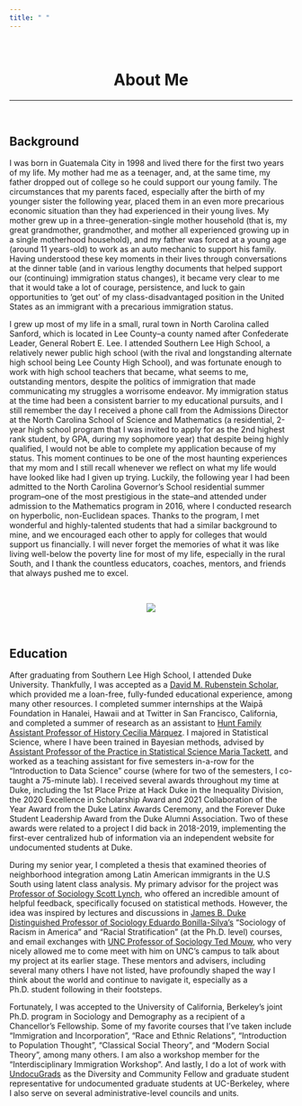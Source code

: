```yaml
---
title: " "
---
```


<br>

<center>
# About Me
</center>

***

<br>

## Background

I was born in Guatemala City in 1998 and lived there for the first two years of my life. My mother had me as a teenager, and, at the same time, my father dropped out of college so he could support our young family. The circumstances that my parents faced, especially after the birth of my younger sister the following year, placed them in an even more precarious economic situation than they had experienced in their young lives. My mother grew up in a three-generation-single mother household (that is, my great grandmother, grandmother, and mother all experienced growing up in a single motherhood household), and my father was forced at a young age (around 11 years-old) to work as an auto mechanic to support his family. Having understood these key moments in their lives through conversations at the dinner table (and in various lengthy documents that helped support our (continuing) immigration status changes), it became very clear to me that it would take a lot of courage, persistence, and luck to gain opportunities to 'get out' of my class-disadvantaged position in the United States as an immigrant with a precarious immigration status.

I grew up most of my life in a small, rural town in North Carolina called Sanford, which is located in Lee County--a county named after Confederate Leader, General Robert E. Lee. I attended Southern Lee High School, a relatively newer public high school (with the rival and longstanding alternate high school being Lee County High School), and was fortunate enough to work with high school teachers that became, what seems to me, outstanding mentors, despite the politics of immigration that made communicating my struggles a worrisome endeavor. My immigration status at the time had been a consistent barrier to my educational pursuits, and I still remember the day I received a phone call from the Admissions Director at the North Carolina School of Science and Mathematics (a residential, 2-year high school program that I was invited to apply for as the 2nd highest rank student, by GPA, during my sophomore year) that despite being highly qualified, I would not be able to complete my application because of my status. This moment continues to be one of the most haunting experiences that my mom and I still recall whenever we reflect on what my life would have looked like had I given up trying. Luckily, the following year I had been admitted to the North Carolina Governor's School residential summer program--one of the most prestigious in the state--and attended under admission to the Mathematics program in 2016, where I conducted research on hyperbolic, non-Euclidean spaces. Thanks to the program, I met wonderful and highly-talented students that had a similar background to mine, and we encouraged each other to apply for colleges that would support us financially. I will never forget the memories of what it was like living well-below the poverty line for most of my life, especially in the rural South, and I thank the countless educators, coaches, mentors, and friends that always pushed me to excel. 

<br>
 
<center>
![ ](aboutme1.jpg)
</center>
 
<br>

## Education

After graduating from Southern Lee High School, I attended Duke University. Thankfully, I was accepted as a [David M. Rubenstein Scholar](https://ousf.duke.edu/merit-scholarships/david-m-rubenstein-scholarship/), which provided me a loan-free, fully-funded educational experience, among many other resources. I completed summer internships at the Waipā Foundation in Hanalei, Hawaii and at Twitter in San Francisco, California, and completed a summer of research as an assistant to [Hunt Family Assistant Professor of History Cecilia Márquez](https://scholars.duke.edu/person/Cecilia.Marquez). I majored in Statistical Science, where I have been trained in Bayesian methods, advised by [Assistant Professor of the Practice in Statistical Science Maria Tackett](https://scholars.duke.edu/person/maria.tackett), and worked as a teaching assistant for five semesters in-a-row for the "Introduction to Data Science" course (where for two of the semesters, I co-taught a 75-minute lab). I received several awards throughout my time at Duke, including the 1st Place Prize at Hack Duke in the Inequality Division, the 2020 Excellence in Scholarship Award and 2021 Collaboration of the Year Award from the Duke Latinx Awards Ceremony, and the Forever Duke Student Leadership Award from the Duke Alumni Association. Two of these awards were related to a project I did back in 2018-2019, implementing the first-ever centralized hub of information via an independent website for undocumented students at Duke. 

During my senior year, I completed a thesis that examined theories of neighborhood integration among Latin American immigrants in the U.S South using latent class analysis. My primary advisor for the project was [Professor of Sociology Scott Lynch](https://scholars.duke.edu/person/scott.lynch), who offered an incredible amount of helpful feedback, specifically focused on statistical methods. However, the idea was inspired by lectures and discussions in [James B. Duke Distinguished Professor of Sociology Eduardo Bonilla-Silva's](https://scholars.duke.edu/person/eduardo.bonilla.silva) "Sociology of Racism in America" and "Racial Stratification" (at the Ph.D. level) courses, and email exchanges with [UNC Professor of Sociology Ted Mouw](https://sociology.unc.edu/people-page/ted-mouw/), who very nicely allowed me to come meet with him on UNC's campus to talk about my project at its earlier stage. These mentors and advisers, including several many others I have not listed, have profoundly shaped the way I think about the world and continue to navigate it, especially as a Ph.D. student following in their footsteps. 

Fortunately, I was accepted to the University of California, Berkeley's joint Ph.D. program in Sociology and Demography as a recipient of a Chancellor's Fellowship. Some of my favorite courses that I've taken include "Immigration and Incorporation", "Race and Ethnic Relations", "Introduction to Population Thought", "Classical Social Theory", and "Modern Social Theory", among many others. I am also a workshop member for the "Interdisciplinary Immigration Workshop". And lastly, I do a lot of work with [UndocuGrads](https://grad.berkeley.edu/graduate-diversity/current-grad-students/undocumented-graduate-student-resources/) as the Diversity and Community Fellow and graduate student representative for undocumented graduate students at UC-Berkeley, where I also serve on several administrative-level councils and units. 

<br>